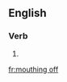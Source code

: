 ==English==

===Verb===
{{head|en}}

# {{present participle of|mouth off|lang=en}}

[[fr:mouthing off]]